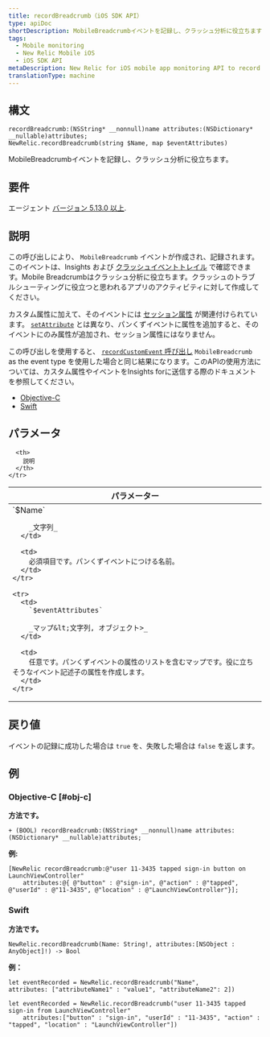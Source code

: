 ```yaml
---
title: recordBreadcrumb（iOS SDK API）
type: apiDoc
shortDescription: MobileBreadcrumbイベントを記録し、クラッシュ分析に役立ちます。
tags:
  - Mobile monitoring
  - New Relic Mobile iOS
  - iOS SDK API
metaDescription: New Relic for iOS mobile app monitoring API to record a MobileBreadcrumb event for crash analysis.
translationType: machine
---
```


## 構文

```
recordBreadcrumb:(NSString* __nonnull)name attributes:(NSDictionary* __nullable)attributes;
NewRelic.recordBreadcrumb(string $Name, map $eventAttributes)
```

MobileBreadcrumbイベントを記録し、クラッシュ分析に役立ちます。

## 要件

エージェント [バージョン 5.13.0 以上](/docs/release-notes/mobile-apps-release-notes/new-relic-ios-release-notes).

## 説明

この呼び出しにより、 `MobileBreadcrumb` イベントが作成され、記録されます。このイベントは、Insights および [クラッシュイベントトレイル](/docs/mobile-monitoring/mobile-monitoring-ui/crashes/mobile-crash-event-trail) で確認できます。Mobile Breadcrumbはクラッシュ分析に役立ちます。クラッシュのトラブルシューティングに役立つと思われるアプリのアクティビティに対して作成してください。

カスタム属性に加えて、そのイベントには [セッション属性](/docs/insights/explore-data/attributes/mobile-default-attributes-insights#mobile-list) が関連付けられています。 [`setAttribute`](/docs/mobile-monitoring/new-relic-mobile-ios/ios-sdk-api/set-attribute) とは異なり、パンくずイベントに属性を追加すると、そのイベントにのみ属性が追加され、セッション属性にはなりません。

この呼び出しを使用すると、 [`recordCustomEvent` 呼び出し](/docs/mobile-monitoring/new-relic-mobile-ios/ios-sdk-api/recordcustomevent-ios-sdk-ap) `MobileBreadcrumb` as the event type を使用した場合と同じ結果になります。このAPIの使用方法については、カスタム属性やイベントをInsights forに送信する際のドキュメントを参照してください。

* [Objective-C](/docs/mobile-monitoring/new-relic-mobile-ios/install-configure/work-ios-sdk-api#objc-custom-att-events)
* [Swift](/docs/mobile-monitoring/new-relic-mobile-ios/install-configure/work-ios-sdk-api#swift-custom-att-events)

## パラメータ

<table>
  <thead>
    <tr>
      <th width="30%">
        パラメーター
      </th>

      <th>
        説明
      </th>
    </tr>
  </thead>

  <tbody>
    <tr>
      <td>
        `$Name`

        _文字列_
      </td>

      <td>
        必須項目です。パンくずイベントにつける名前。
      </td>
    </tr>

    <tr>
      <td>
        `$eventAttributes`

        _マップ&lt;文字列, オブジェクト>_
      </td>

      <td>
        任意です。パンくずイベントの属性のリストを含むマップです。役に立ちそうなイベント記述子の属性を作成します。
      </td>
    </tr>
  </tbody>
</table>

## 戻り値

イベントの記録に成功した場合は `true` を、失敗した場合は `false` を返します。

## 例

### Objective-C [#obj-c]

**方法です。**

```
+ (BOOL) recordBreadcrumb:(NSString* __nonnull)name attributes:(NSDictionary* __nullable)attributes;
```

**例:**

```
[NewRelic recordBreadcrumb:@"user 11-3435 tapped sign-in button on LaunchViewController" 
	attributes:@{ @"button" : @"sign-in", @"action" : @"tapped", @"userId" : @"11-3435", @"location" : @"LaunchViewController"}];
```

### Swift

**方法です。**

```
NewRelic.recordBreadcrumb(Name: String!, attributes:[NSObject : AnyObject]!) -> Bool
```

**例：**

```
let eventRecorded = NewRelic.recordBreadcrumb("Name",
attributes: ["attributeName1" : "value1", "attributeName2": 2])
```

```
let eventRecorded = NewRelic.recordBreadcrumb("user 11-3435 tapped sign-in from LaunchViewController" 
	attributes:["button" : "sign-in", "userId" : "11-3435", "action" : "tapped", "location" : "LaunchViewController"])
```
